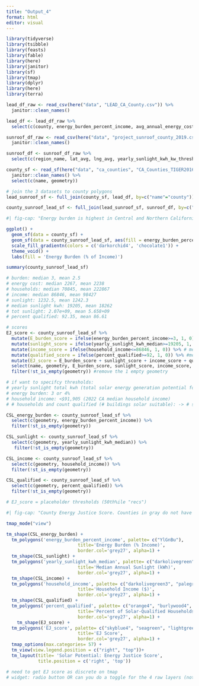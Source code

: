 ```yaml
---
title: "Output_4"
format: html
editor: visual
---
```


```r
library(tidyverse)
library(tsibble)
library(feasts)
library(fable)
library(here)
library(janitor)
library(sf)
library(tmap)
library(dplyr)
library(here)
library(terra)
```

```r
lead_df_raw <- read_csv(here("data", "LEAD_CA_County.csv")) %>% 
  janitor::clean_names()

lead_df <- lead_df_raw %>% 
  select(c(county, energy_burden_percent_income, avg_annual_energy_cost, total_households, household_income))

sunroof_df_raw <- read_csv(here("data", "project_sunroof_county_2019.csv")) %>% 
  janitor::clean_names() 

sunroof_df <- sunroof_df_raw %>% 
  select(c(region_name, lat_avg, lng_avg, yearly_sunlight_kwh_kw_threshold_avg, count_qualified, percent_covered, percent_qualified, number_of_panels_median, number_of_panels_total, yearly_sunlight_kwh_median, yearly_sunlight_kwh_total, existing_installs_count))

county_sf <- read_sf(here("data", "ca_counties", "CA_Counties_TIGER2016.shp")) %>% 
  janitor::clean_names() %>% 
  select(c(name, geometry))
```

```r
# join the 3 datasets to county polygons
lead_sunroof_sf <- full_join(county_sf, lead_df, by=c("name"="county"))

county_sunroof_lead_sf <- full_join(lead_sunroof_sf, sunroof_df, by=c("name"="region_name")) 
```

```r
#| fig-cap: "Energy burden is highest in Central and Northern California. Specifically in Mariposa County in Central California, and Butte, Tehama, and Shata Counties in Northern California. No data for Contra Contra County."

ggplot() + 
  geom_sf(data = county_sf) +
  geom_sf(data = county_sunroof_lead_sf, aes(fill = energy_burden_percent_income), size = 2) + # size = border
  scale_fill_gradientn(colors = c('darkorchid4', 'chocolate1')) +
  theme_void() +
  labs(fill = 'Energy Burden (% of Income)')
```

```r
summary(county_sunroof_lead_sf)

# burden: median 3, mean 2.5
# energy cost: median 2267, mean 2238
# households: median 70845, mean 222867
# income: median 86846, mean 98427
# sunlight: 1232.5, mean 1242.3
# median sunlight kwh: 19205, mean 18262
# tot sunlight: 2.07e+09, mean 5.658+09 
# percent qualified: 92.35, mean 86.61
```

```r
# scores
EJ_score <- county_sunroof_lead_sf %>% 
  mutate(E_burden_score = ifelse(energy_burden_percent_income>=3, 1, 0)) %>% # median (50th %ile)
  mutate(sunlight_score = ifelse(yearly_sunlight_kwh_median>=19205, 1, 0)) %>% # median
  mutate(income_score = ifelse(household_income<=86846, 1, 0)) %>% # median
  mutate(qualified_score = ifelse(percent_qualified>=92, 1, 0)) %>% #median is 92.35%
  mutate(EJ_score = E_burden_score + sunlight_score + income_score + qualified_score) %>% # Y/N, add all yes's so larger score = more burden (more median percentile thresholds crossed)
  select(name, geometry, E_burden_score, sunlight_score, income_score, qualified_score, EJ_score) %>% 
  filter(!st_is_empty(geometry)) #remove the 1 empty geometry

# if want to specifcy thresholds:
# yearly sunlight total kwh (total solar energy generation potential for all roof space): >10^8 kwh? bias against smaller counties
# energy burden: 3 or 4%
# household income: <$91,905 (2022 CA median household income)
# # households and count qualified (# buildings solar suitable): -> # suitable buildings divided by #households (very rough similarity) *100 = %suitable buildings -> >50%? prioritize counties with high solar potential?
```

```r
CSL_energy_burden <- county_sunroof_lead_sf %>% 
  select(c(geometry, energy_burden_percent_income)) %>% 
  filter(!st_is_empty(geometry))

CSL_sunlight <- county_sunroof_lead_sf %>% 
  select(c(geometry, yearly_sunlight_kwh_median)) %>% 
   filter(!st_is_empty(geometry))

CSL_income <- county_sunroof_lead_sf %>% 
  select(c(geometry, household_income)) %>% 
  filter(!st_is_empty(geometry))

CSL_qualified <- county_sunroof_lead_sf %>% 
  select(c(geometry, percent_qualified)) %>% 
  filter(!st_is_empty(geometry))

# EJ_score = placeholder thresholds (50th%ile "recs")
```

```r
#| fig-cap: "County Energy Justice Score. Counties in gray do not have data for median sunlight or percent of households qualified, meaning we cannot assign a comparative EJ score. However, scores for energy burden and household income are available."

tmap_mode("view") 

tm_shape(CSL_energy_burden) + 
  tm_polygons('energy_burden_percent_income', palette= c("YlGnBu"), 
                           title='Energy Burden (% Income)',
                           border.col='grey27', alpha=1) +
  tm_shape(CSL_sunlight) +
  tm_polygons('yearly_sunlight_kwh_median', palette= c("darkolivegreen", "goldenrod2"), 
                           title='Median Annual Sunlight (kWh)',
                           border.col='grey27', alpha=1) +
  tm_shape(CSL_income) +
  tm_polygons('household_income', palette= c("darkolivegreen3", "palegreen4", "lightskyblue4"), 
                           title='Household Income ($)',
                           border.col='grey27', alpha=1) +
  tm_shape(CSL_qualified) +
  tm_polygons('percent_qualified', palette= c("orange4", "burlywood4", "olivedrab3"), 
                           title='Percent of Solar-Qualified Households',
                           border.col='grey27', alpha=1) +
    tm_shape(EJ_score) +
  tm_polygons('EJ_score', palette= c("skyblue4", "seagreen", "lightgreen"), 
                           title='EJ Score',
                           border.col='grey27', alpha=1) +
  tmap_options(max.categories= 57) +
  tm_view(view.legend.position = c("right", "top"))+
  tm_layout(title= 'Solar Potential: Energy Justice Score', 
            title.position = c('right', 'top'))

# need to get EJ score as discrete on tmap
# widget: radio button OR can you do a toggle for the 4 raw layers (not inlcuding EJ score)?
```

